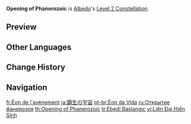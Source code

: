 {{Constellation Infobox
|image       = Constellation Opening of Phanerozoic.png
|description = Transient Blossoms generated by [[Abiogenesis: Solar Isotoma]] grant Albedo Fatal Reckoning for 30s:
*Unleashing [[Rite of Progeniture: Tectonic Tide]] consumes all stacks of Fatal Reckoning. Each stack of Fatal Reckoning consumed increases the DMG dealt by Fatal Blossoms and Rite of Progeniture: Tectonic Tide's burst DMG by 30% of Albedo's DEF.
*This effect stacks up to 4 times.
|level       = 2
|character   = Albedo
|scale_att1  = DEF
|utility1    = Additive Base DMG Bonus
|utility2    = Elemental Burst DMG Increase
}}
'''Opening of Phanerozoic''' is [[Albedo]]'s [[Level 2 Constellation]].

==Preview==
{{Preview
|file=Constellation Opening of Phanerozoic
|caption=Stack Indicator
}}

==Other Languages==
{{Other Languages
|en      = Opening of Phanerozoic
|zhs     = 显生之宙
|zhs_rm  = Xiǎnshēng zhī Zhoù
|zht     = 顯生之宙
|zht_rm  = Xiǎnshēng zhī Zhoù
|zh_tl   = Eon of Phanerozoic
|ja      = 顕生の宇宙
|ja_rm   = Kensei no Uchuu
|ja_tl   = Phanerozoic Universe
|ko      = 현생의 누대
|ko_rm   = Hyeonsaeng-ui nudae
|ko_tl   = Phanerozoic Eon
|es      = Eón Fanerozoico
|es_tl   = Phanerozoic Eon
|fr      = Éon de l'avènement
|fr_tl   = Eon of the Advent
|ru      = Открытие фанерозоя
|ru_tl   = Opening of Phanerozoic
|th      = Opening of Phanerozoic
|vi      = Liên Đại Hiển Sinh
|vi_tl   = Phanerozoic Eon
|de      = Zeit des Lebens
|de_tl   = Time of Life
|id      = Opening of Phanerozoic
|pt      = Éon da Vida
|pt_tl   = Eon of Life
|tr      = Ebedi Başlangıç
|tr_tl   = 
|it      = Eone Fanerozoico
|it_tl   = Phanerozoic Eon
}}

==Change History==
{{Change History|1.2}}

==Navigation==
{{Talent Navbox|Albedo}}

[[fr:Éon de l'avènement]]
[[ja:顕生の宇宙]]
[[pt-br:Éon da Vida]]
[[ru:Открытие фанерозоя]]
[[th:Opening of Phanerozoic]]
[[tr:Ebedi Başlangıç]]
[[vi:Liên Đại Hiển Sinh]]
